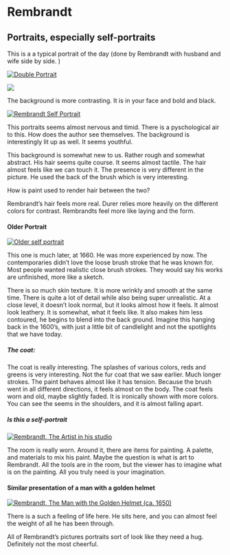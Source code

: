 # Rembrandt

## Portraits, especially self-portraits

This is a a typical portrait of the day (done by Rembrandt with husband and wife side by side. )

[![Double Portrait](https://s3.trueloveserver.com/arthum/Double_portrait.JPG "Double Portrait")](https://s3.trueloveserver.com/arthum/Double_portrait.JPG)

[![](https://s3.trueloveserver.com/arthum/Albrecht_D%C3%BCrer_self-portrait.jpg)](https://s3.trueloveserver.com/arthum/Albrecht_Dürer_self-portrait.jpg)

The background is more contrasting. It is in your face and bold and black.

[![](https://s3.trueloveserver.com/arthum/Self-portrait_by_Rembrandt.jpg "Rembrandt Self Portrait")](https://s3.trueloveserver.com/arthum/Self-portrait_by_Rembrandt.jpg)

This portraits seems almost nervous and timid. There is a pyschological air to this. How does the author see themselves. The background is interestingly lit up as well. It seems youthful.

This background is somewhat new to us. Rather rough and somewhat abstract. His hair seems quite course. It seems almost tactile. The hair almost feels like we can touch it. The presence is very different in the picture. He used the back of the brush which is very interesting.

How is paint used to render hair between the two?

Rembrandt's hair feels more real. Durer relies more heavily on the different colors for contrast. Rembrandts feel more like laying and the form.

#### Older Portrait

[![](https://s3.trueloveserver.com/arthum/rembrandt-older-portrait.jpg "Older self portrait")](https://s3.trueloveserver.com/arthum/rembrandt-older-portrait.jpg)

This one is much later, at 1660. He was more experienced by now. The contemporaries didn't love the loose brush stroke that he was known for. Most people wanted realistic close brush strokes. They would say his works are unfinished, more like a sketch.

There is so much skin texture. It is more wrinkly and smooth at the same time. There is quite a lot of detail while also being super unrealistic. At a close level, it doesn't look normal, but it looks almost how it feels. It almost look leathery. It is somewhat, what it feels like. It also makes him less contoured, he begins to blend into the back ground. Imagine this hanging back in the 1600's, with just a little bit of candlelight and not the spotlights that we have today.

##### The coat:

The coat is really interesting. The splashes of various colors, reds and greens is very interesting. Not the fur coat that we saw earlier. Much longer strokes. The paint behaves almost like it has tension. Because the brush went in all different directions, it feels almost on the body. The coat feels worn and old, maybe slightly faded. It is ironically shown with more colors. You can see the seems in the shoulders, and it is almost falling apart.

##### Is this a self-portrait

[![Rembrandt, The Artist in his studio](https://s3.trueloveserver.com/arthum/Rembrandt_The_Artist_in_his_studio.jpg "Rembrandt, The Artist in his studio")](https://s3.trueloveserver.com/arthum/Rembrandt_The_Artist_in_his_studio.jpg)

The room is really worn. Around it, there are items for painting. A palette, and materials to mix his paint. Maybe the question is what is art to Rembrandt. All the tools are in the room, but the viewer has to imagine what is on the painting. All you truly need is your imagination.

#### Similar presentation of a man with a golden helmet

[![Rembrandt, The Man with the Golden Helmet (ca. 1650)](https://s3.trueloveserver.com/arthum/Rembrandt_The_Man_with_the_Golden_Helmet.jpg "Rembrandt, The Man with the Golden Helmet (ca. 1650)")](https://s3.trueloveserver.com/arthum/Rembrandt_The_Man_with_the_Golden_Helmet.jpg)

There is a such a feeling of life here. He sits here, and you can almost feel the weight of all he has been through.

All of Rembrandt's pictures portraits sort of look like they need a hug. Definitely not the most cheerful.
